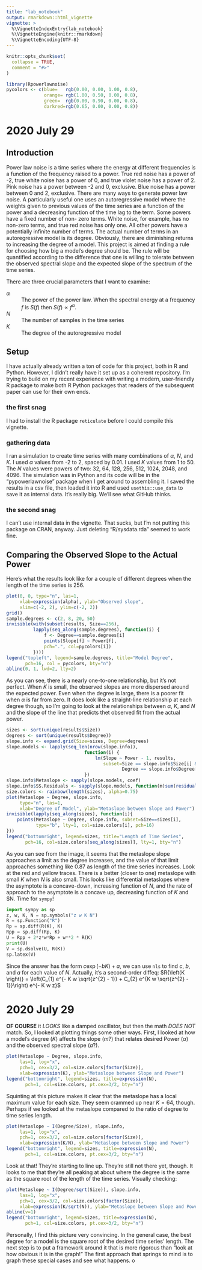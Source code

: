 ```yaml
---
title: "lab_notebook"
output: rmarkdown::html_vignette
vignette: >
  %\VignetteIndexEntry{lab_notebook}
  %\VignetteEngine{knitr::rmarkdown}
  %\VignetteEncoding{UTF-8}
---
```


```r
knitr::opts_chunk$set(
  collapse = TRUE,
  comment = "#>"
)
```

```r
library(Rpowerlawnoise)
pycolors <- c(blue=   rgb(0.00, 0.00, 1.00, 0.8),
              orange= rgb(1.00, 0.50, 0.00, 0.8),
              green=  rgb(0.00, 0.90, 0.00, 0.8),
              darkred=rgb(0.65, 0.00, 0.00, 0.8))
```

# 2020 July 29

## Introduction

Power law noise is a time series where the energy at different frequencies is a
function of the frequency raised to a power. True red noise has a power of -2,
true white noise has a power of 0, and true violet noise has a power of 2. Pink
noise has a power between -2 and 0, exclusive. Blue noise has a power between 0
and 2, exclusive. There are many ways to generate power law noise. A
particularly useful one uses an autoregressive model where the weights given to
previous values of the time series are a function of the power and a decreasing
function of the time lag to the term. Some powers have a fixed number of non-
zero terms. White noise, for example, has no non-zero terms, and true red noise
has only one. All other powers have a potentially infinite number of terms. The
actual number of terms in an autoregressive model is its degree. Obviously,
there are diminishing returns to increasing the degree of a model. This project
is aimed at finding a rule for choosing how big a model's degree should be. The
rule will be quantified according to the difference that one is willing to
tolerate between the observed spectral slope and the expected slope of the
spectrum of the time series.

There are three crucial parameters that I want to examine:

$\alpha$
: The power of the power law. When the spectral energy at a frequency $f$ is
$S(f)$ then $S(f) \propto f^{\alpha}$.

$N$
: The number of samples in the time series

$K$
: The degree of the autoregressive model

## Setup

I have actually already written a ton of code for this project, both in R and
Python. However, I didn't really have it set up as a coherent repository. I'm
trying to build on my recent experience with writing a modern, user-friendly R
package to make both R Python packages that readers of the subsequent paper can
use for their own ends.

### the first snag
I had to install the R package `reticulate` before I could compile this
vignette.

### gathering data
I ran a simulation to create time series with many combinations of $\alpha$,
$N$, and $K$. I used $\alpha$ values from -2 to 2, spaced by 0.01. I used $K$
values from 1 to 50. The $N$ values were powers of two: 32, 64, 128, 256, 512,
1024, 2048, and 4096. The simulation was in Python and its code will be in the
"pypowerlawnoise" package when I get around to assembling it. I saved the
results in a csv file, then loaded it into R and used `usethis::use_data` to
save it as internal data. It's really big. We'll see what GitHub thinks.

### the second snag
I can't use internal data in the vignette. That sucks, but I'm not putting this
package on CRAN, anyway. Just deleting "R/sysdata.rda" seemed to work fine.

## Comparing the Observed Slope to the Actual Power

Here's what the results look like for a couple of different degrees when the
length of the time series is 256.

```r
plot(0, 0, type="n", las=1,
     xlab=expression(alpha), ylab="Observed slope",
     xlim=c(-2, 2), ylim=c(-2, 2))
grid()
sample.degrees <- c(2, 8, 20, 50)
invisible(with(subset(results, Size==256),
          lapply(seq_along(sample.degrees), function(i) {
              f <- Degree==sample.degrees[i]
              points(Slope[f] ~ Power[f],
              pch=".", col=pycolors[i])
          })))
legend("topleft", legend=sample.degrees, title="Model Degree",
       pch=16, col = pycolors, bty="n")
abline(0, 1, lwd=2, lty=2)
```
As you can see, there is a nearly one-to-one relationship, but it's not
perfect. When $K$ is small, the observed slopes are more dispersed around the
expected power. Even when the degree is large, there is a poorer fit when
$\alpha$ is far from zero. It does look like a straight-line relationship at
each degree though, so I'm going to look at the relationships between $\alpha$,
$K$, and $N$ and the slope of the line that predicts thet observed fit from the
actual power.

```r
sizes <- sort(unique(results$Size))
degrees <- sort(unique(results$Degree))
slope.info <- expand.grid(Size=sizes, Degree=degrees)
slope.models <- lapply(seq_len(nrow(slope.info)),
                             function(i) {
							     lm(Slope ~ Power - 1, results,
							        subset=Size == slope.info$Size[i] &
										   Degree == slope.info$Degree[i])
                             })
slope.info$Metaslope <- sapply(slope.models, coef)
slope.info$SS.Residuals <- sapply(slope.models, function(m)sum(residuals(m)^2))
size.colors <- rainbow(length(sizes), alpha=0.75)
plot(Metaslope ~ Degree, slope.info,
	 type="n", las=1,
     xlab="Degree of Model", ylab="Metaslope between Slope and Power")
invisible(lapply(seq_along(sizes), function(i){
    points(Metaslope ~ Degree, slope.info, subset=Size==sizes[i],
	       type="b", lty=1, col=size.colors[i], pch=16)
}))
legend("bottomright", legend=sizes, title="Length of Time Series",
       pch=16, col=size.colors[seq_along(sizes)], lty=1, bty="n")
```
As you can see from the image, it seems that the metaslope slope approaches
a limit as the degree increases, and the value of that limit approaches
something like 0.87 as length of the time series increases. Look at the red and
yellow traces. There is a better (closer to one) metaslope with small $K$
when $N$ is also small. This looks like differential metaslopes where the
asymptote is a concave-down, increasing function of $N$, and the rate of
approach to the asymptote is a concave up, decreasing function of $K$ and $N.
Time for `sympy`!

```python
import sympy as sp
z, w, K, N = sp.symbols("z w K N")
R = sp.Function("R")
Rp = sp.diff(R(K), K)
Rpp = sp.diff(Rp, K)
U = Rpp + 2*z*w*Rp + w**2 * R(K)
print(U)
V = sp.dsolve(U, R(K))
sp.latex(V)
```
Since the answer has the form $c\exp(-bK) + a$, we can use `nls` to find $c$,
$b$, and $a$ for each value of $N$.
Actually, it's a second-order diffeq:
$R{\left(K \right)} =
\left(C_{1} e^{- K w \sqrt{z^{2} - 1}} +
C_{2} e^{K w \sqrt{z^{2} - 1}}\right) e^{- K w z}$

# 2020 July 29

__OF COURSE__ it _LOOKS_ like a damped oscillator, but then the math _DOES NOT_
match. So, I looked at plotting things some other ways. First, I looked at how
a model's degree ($K$) affects the slope ($m$?) that relates desired Power
($\alpha$) and the observed spectral slope ($a$?).

```r
plot(Metaslope ~ Degree, slope.info,
     las=1, log="x",
	 pch=1, cex=3/2, col=size.colors[factor(Size)],
	 xlab=expression(K), ylab="Metaslope between Slope and Power")
legend("bottomright", legend=sizes, title=expression(N),
       pch=1, col=size.colors, pt.cex=3/2, bty="n")
```
Squinting at this picture makes it clear that the metaslope has a local
maximum value for each size. They seem crammed up near $K=64$, though. Perhaps
if we looked at the metaslope compared to the ratio of degree to time series
length.
```r
plot(Metaslope ~ I(Degree/Size), slope.info,
     las=1, log="x",
	 pch=1, cex=3/2, col=size.colors[factor(Size)],
	 xlab=expression(K/N), ylab="Metaslope between Slope and Power")
legend("bottomright", legend=sizes, title=expression(N),
       pch=1, col=size.colors, pt.cex=3/2, bty="n")
```
Look at that! They're starting to line up. They're still not there yet, though.
It looks to me that they're all peaking at about where the degree is the same
as the square root of the length of the time series. Visually checking:
```r
plot(Metaslope ~ I(Degree/sqrt(Size)), slope.info,
     las=1, log="x",
	 pch=1, cex=3/2, col=size.colors[factor(Size)],
	 xlab=expression(K/sqrt(N)), ylab="Metaslope between Slope and Power")
abline(v=1)
legend("bottomright", legend=sizes, title=expression(N),
       pch=1, col=size.colors, pt.cex=3/2, bty="n")
```
Personally, I find this picture very convincing. In the general case, the best
degree for a model is the square root of the desired time series' length. The
next step is to put a framework around it that is more rigorous than "look at
how obvious it is in the graph!" The first approach that springs to mind is to
graph these special cases and see what happens.
o
